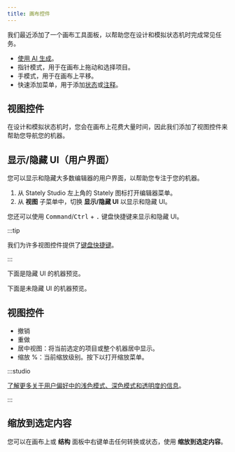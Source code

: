 ```yaml
---
title: 画布控件
---
```


我们最近添加了一个画布工具面板，以帮助您在设计和模拟状态机时完成常见任务。

- <Sparkles size={18} /> [使用 AI 生成](generate-flow.mdx)。
- <MousePointer2 size={18}/> 指针模式，用于在画布上拖动和选择项目。
- <Hand size={18}/> 手模式，用于在画布上平移。
- <PlusSquare size={18}/> 快速添加菜单，用于添加[状态](editor-states-and-transitions.mdx)或[注释](annotations.mdx)。

<p style={{ maxWidth: '300px' }}>
  <ThemedImage
    alt="Stately Studio 中的画布工具，包括一个闪光 AI 图标、指针图标、手图标和一个聚焦的加号图标，打开了添加状态或注释的菜单。"
    sources={{
      light: '/xstate-zh/canvas-view-controls/canvas-tools.png',
      dark: '/xstate-zh/canvas-view-controls/canvas-tools-dm.png',
    }}
  />
</p>

## 视图控件

在设计和模拟状态机时，您会在画布上花费大量时间，因此我们添加了视图控件来帮助您导航您的机器。

## 显示/隐藏 UI（用户界面）

您可以显示和隐藏大多数编辑器的用户界面，以帮助您专注于您的机器。

1. 从 Stately Studio 左上角的 Stately 图标打开编辑器菜单。
2. 从 **视图** 子菜单中，切换 <Check size={18} /> **显示/隐藏 UI** 以显示和隐藏 UI。

您还可以使用 <kbd>Command</kbd>/<kbd>Ctrl</kbd> + <kbd>.</kbd> 键盘快捷键来显示和隐藏 UI。

:::tip

我们为许多视图控件提供了[键盘快捷键](keyboard-shortcuts.mdx)。

:::

下面是隐藏 UI 的机器预览。

<p>
  <ThemedImage
    alt="Stately Studio 中的初始机器。唯一可见的面板是左上角的 Stately 标志和机器名称。"
    sources={{
      light: '/xstate-zh/canvas-view-controls/hide-ui.png',
      dark: '/xstate-zh/canvas-view-controls/hide-ui-dm.png',
    }}
  />
</p>

下面是未隐藏 UI 的机器预览。

<p>
  <ThemedImage
    alt="Stately Studio 中的初始机器。所有面板都可见，包括顶部栏、视图选项、左侧边栏和右侧工具菜单。"
    sources={{
      light: '/xstate-zh/canvas-view-controls/show-ui.png',
      dark: '/xstate-zh/canvas-view-controls/show-ui-dm.png',
    }}
  />
</p>

## 视图控件

- <Undo size={18}/> 撤销
- <Redo size={18}/> 重做
- <Scan size={18}/> 居中视图：将当前选定的项目或整个机器居中显示。
- 缩放 %：当前缩放级别。按下以打开缩放菜单。

:::studio

[了解更多关于用户偏好中的浅色模式、深色模式和透明度的信息](user-preferences.mdx)。

:::

## 缩放到选定内容

您可以在画布上或 <ListTree size={18} /> **结构** 面板中右键单击任何转换或状态，使用 **缩放到选定内容**。